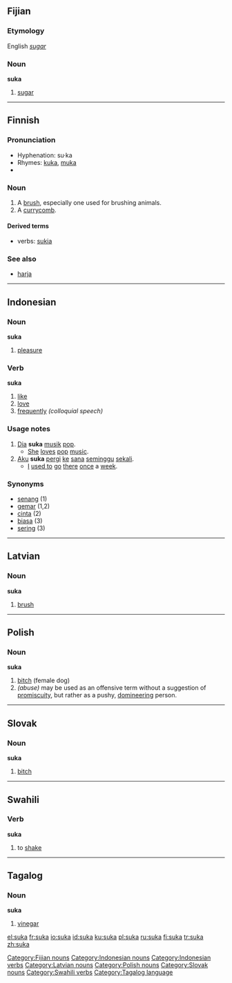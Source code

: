 ==Fijian==

===Etymology===
English ''[[sugar]]''

===Noun===
'''suka'''

# [[sugar]]

[[Category:Fijian nouns]]

----

==Finnish==
{{Finnish index|su}}

===Pronunciation===
*Hyphenation: su·ka
*Rhymes: [[kuka]], [[muka]]
*{{IPA|/ˈsukɑ/}}

===Noun===
{{fi-noun|su}}

# A [[brush]], especially one used for brushing animals.
# A [[currycomb]].

====Derived terms====
*verbs: [[sukia]]

===See also===
*[[harja#Finnish|harja]]

----

==Indonesian==

===Noun===
'''suka'''

# [[pleasure]]

===Verb===
'''suka'''

# [[like]]
# [[love]]
# [[frequently]] ''(colloquial speech)''

===Usage notes===
# [[dia|Dia]] '''suka''' [[musik]] [[pop]].
#* [[she|She]] [[love]]s [[pop]] [[music]].
# [[aku|Aku]] '''suka''' [[pergi]] [[ke]] [[sana]] [[minggu|seminggu]] [[sekali]].
#* [[I]] [[used to]] [[go]] [[there]] [[once]] a [[week]].

===Synonyms===
*[[senang]] (1)
*[[gemar]] (1,2)
*[[cinta]] (2)
*[[biasa]] (3)
*[[sering]] (3)

[[Category:Indonesian nouns]]
[[Category:Indonesian verbs]]

----

==Latvian==

===Noun===
'''suka'''

# [[brush]]
{{lv-noun-d4|suk|a}}

[[Category:Latvian nouns]]

----

==Polish==

===Noun===
'''suka''' {{f}}

# [[bitch]] (female dog)
# ''(abuse)'' may be used as an offensive term without a suggestion of [[promiscuity]], but rather as a pushy, [[domineering]] person.

[[Category:Polish nouns]]

----

==Slovak==

===Noun===
'''suka''' {{f}}

# [[bitch]]

[[Category:Slovak nouns]]

----

==Swahili==

===Verb===
'''suka'''

# to [[shake]]

[[Category:Swahili verbs]]

----

==Tagalog==

===Noun===
'''suka'''

# [[vinegar]]

[[Category:Tagalog language]]

[[el:suka]]
[[fr:suka]]
[[io:suka]]
[[id:suka]]
[[ku:suka]]
[[pl:suka]]
[[ru:suka]]
[[fi:suka]]
[[tr:suka]]
[[zh:suka]]